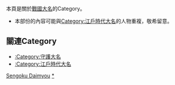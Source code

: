 {{Catnav|頁面分類|历史|各國歷史|日本历史|日本戰國時代}}
{{Catnav|頁面分類|历史|各國歷史|日本历史|室町時代}}
{{Catnav|頁面分類|人物|各國人物|日本人|日本氏族}}
{{Catnav|頁面分類|姓氏|日本氏族|日本戰國武將}}
{{Catnav|頁面分類|系譜學|姓氏|日本氏族}}
{{Catnav|頁面分類|家族|日本氏族|日本戰國武將}}
{{Catnav|頁面分類|家世與傳承|家族|日本氏族}}

本頁是關於[[戰國大名|戰國大名]]的Category。

*本部份的內容可能與[[:Category:江戶時代大名|Category:江戶時代大名]]的人物重複，敬希留意。

== 關連Category ==
* [[:Category:守護大名|:Category:守護大名]]
* [[:Category:江戶時代大名|:Category:江戶時代大名]]
{{Commonscat|Daimyo}}

[[Category:室町時代政治|Sengoku Daimyou]]
[[Category:戰國武將|*]]